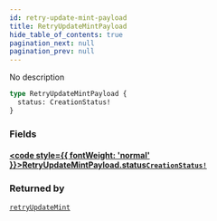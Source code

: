 ```yaml
---
id: retry-update-mint-payload
title: RetryUpdateMintPayload
hide_table_of_contents: true
pagination_next: null
pagination_prev: null
---
```








No description

```graphql
type RetryUpdateMintPayload {
  status: CreationStatus!
}
```


### Fields

#### [<code style={{ fontWeight: 'normal' }}>RetryUpdateMintPayload.<b>status</b></code>](#)<Bullet />[`CreationStatus!`](/api/enums/creation-status) <Badge class="secondary" text="non-null"/> <Badge class="secondary" text="enum"/>
> 
> 



### Returned by

[`retryUpdateMint`](/api/mutations/retry-update-mint)  <Badge class="secondary" text="mutation"/>



